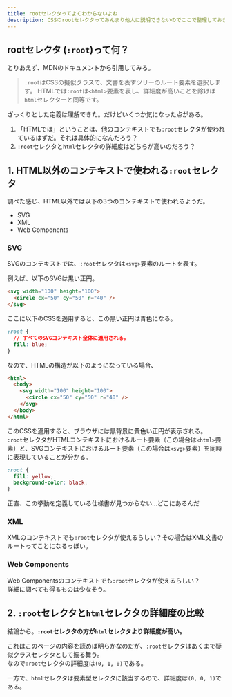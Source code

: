 ```yaml
---
title: rootセレクタってよくわからないよね
description: CSSのrootセレクタってあんまり他人に説明できないのでここで整理しておきたい
---
```



## rootセレクタ (`:root`)って何？

とりあえず、MDNのドキュメントから引用してみる。

<LinkPreview id="https://developer.mozilla.org/ja/docs/Web/CSS/:root" />

> `:root`はCSSの擬似クラスで、文書を表すツリーのルート要素を選択します。 HTMLでは`:root`は`<html>`要素を表し、詳細度が高いことを除けば`html`セレクターと同等です。

ざっくりとした定義は理解できた。だけどいくつか気になった点がある。

1. 「HTMLでは」ということは、他のコンテキストでも`:root`セレクタが使われているはずだ。それは具体的になんだろう？
2. `:root`セレクタと`html`セレクタの詳細度はどちらが高いのだろう？

## 1. HTML以外のコンテキストで使われる`:root`セレクタ

調べた感じ、HTML以外では以下の3つのコンテキストで使われるようだ。

- SVG
- XML
- Web Components

### SVG

SVGのコンテキストでは、`:root`セレクタは`<svg>`要素のルートを表す。

例えば、以下のSVGは黒い正円。

```html
<svg width="100" height="100">
  <circle cx="50" cy="50" r="40" />
</svg>
```

ここに以下のCSSを適用すると、この黒い正円は青色になる。

```css
:root {
  // すべてのSVGコンテキスト全体に適用される。
  fill: blue;
}
```

なので、HTMLの構造が以下のようになっている場合、

```html
<html>
  <body>
    <svg width="100" height="100">
      <circle cx="50" cy="50" r="40" />
    </svg>
  </body>
</html>
```

このCSSを適用すると、ブラウザには黒背景に黄色い正円が表示される。  
`:root`セレクタがHTMLコンテキストにおけるルート要素（この場合は`<html>`要素）と、SVGコンテキストにおけるルート要素（この場合は`<svg>`要素）を同時に表現していることが分かる。

```css
:root {
  fill: yellow;
  background-color: black;
}
```

<Aside type="caution">
  正直、この挙動を定義している仕様書が見つからない...どこにあるんだ
</Aside>

### XML

XMLのコンテキストでも`:root`セレクタが使えるらしい？その場合はXML文書のルートってことになるっぽい。

### Web Components

Web Componentsのコンテキストでも`:root`セレクタが使えるらしい？  
詳細に調べても得るものは少なそう。

## 2. `:root`セレクタと`html`セレクタの詳細度の比較

結論から。**`:root`セレクタの方が`html`セレクタより詳細度が高い。**

これはこのページの内容を読めば明らかなのだが、`:root`セレクタはあくまで疑似クラスセレクタとして振る舞う。  
なので`:root`セレクタの詳細度は`(0, 1, 0)`である。

一方で、`html`セレクタは要素型セレクタに該当するので、詳細度は`(0, 0, 1)`である。

<LinkPreview id="https://developer.mozilla.org/ja/docs/Web/CSS/Specificity" />
